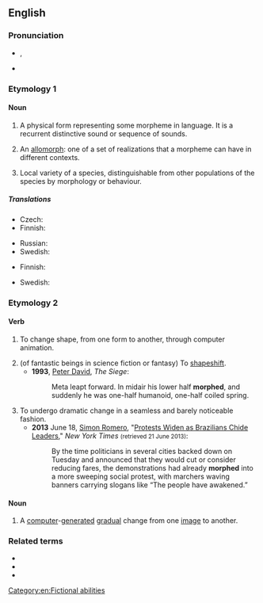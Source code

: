 {{also|-morph}}
{{wikipedia}}
==English==

===Pronunciation===
* {{enPR|mô(r)f}}, {{IPA|/mɔː(ɹ)f/|lang=en}}
* {{rhymes|ɔː(r)f|lang=en}}

===Etymology 1===
{{back-form|morpheme|lang=en}}

====Noun====
{{en-noun}}

# {{senseid|en|grammar}} {{lb|en|grammar|linguistics}} A physical form representing some morpheme in language. It is a recurrent distinctive sound or sequence of sounds.
# {{lb|en|linguistics}} An [[allomorph]]: one of a set of realizations that a morpheme can have in different contexts.
# {{lb|en|biology}} Local variety of a species, distinguishable from other populations of the species by morphology or behaviour.

=====Translations=====
{{trans-top|physical form representing morpheme}}
* Czech: {{t|cs|morf|m}}
* Finnish: {{t+|fi|morfi}}
{{trans-mid}}
* Russian: {{t+|ru|морф}}
* Swedish: {{t+|sv|morf}}
{{trans-bottom}}

{{trans-see|allomorph}}

{{trans-top|biology: local variety}}
* Finnish: {{t+|fi|morfi}}
{{trans-mid}}
* Swedish: {{t+|sv|morf}}
{{trans-bottom}}

===Etymology 2===
{{clipping of|lang=en|metamorphose}}

====Verb====
{{en-verb}}

# {{lb|en|colloquial|ambitransitive}} To change shape, from one form to another, through computer animation.
# (of fantastic beings in science fiction or fantasy) To [[shapeshift]].
#* '''1993''', [[w:Peter David|Peter David]], ''The Siege'':
#*: Meta leapt forward. In midair his lower half '''morphed''', and suddenly he was one-half humanoid, one-half coiled spring.
# To undergo dramatic change in a seamless and barely noticeable fashion.
#* '''2013''' June 18, [[w:Simon Romero|Simon Romero]], "[http://www.nytimes.com/2013/06/19/world/americas/brazilian-leaders-brace-for-more-protests.html Protests Widen as Brazilians Chide Leaders]," ''New York Times'' <small>(retrieved 21 June 2013)</small>:
#*: By the time politicians in several cities backed down on Tuesday and announced that they would cut or consider reducing fares, the demonstrations had already '''morphed''' into a more sweeping social protest, with marchers waving banners carrying slogans like “The people have awakened.”

====Noun====
{{en-noun}}

# A [[computer]]-[[generated]] [[gradual]] change from one [[image]] to another.

===Related terms===
* {{l|en|morphic}}
* {{l|en|morpho-}}
* {{l|en|morphological}}

[[Category:en:Fictional abilities]]